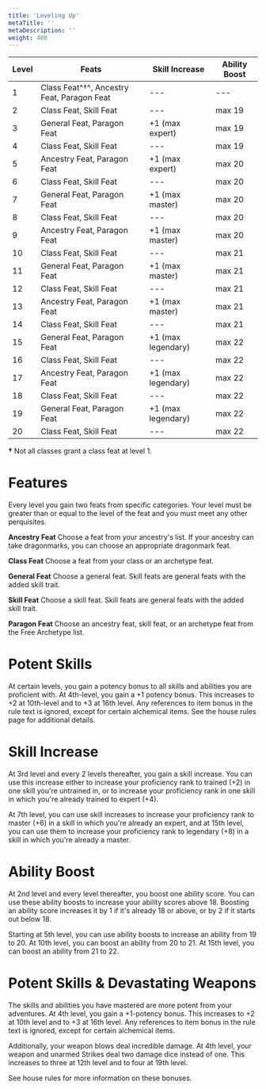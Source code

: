 ```yaml
---
title: 'Leveling Up'
metaTitle: ''
metaDescription: ''
weight: 400
---
```


| Level | Feats                                      | Skill Increase     | Ability Boost |
| ----- | ------------------------------------------ | ------------------ | ------------- |
| 1     | Class Feat^†^, Ancestry Feat, Paragon Feat | ---                | ---           |
| 2     | Class Feat, Skill Feat                     | ---                | max 19        |
| 3     | General Feat, Paragon Feat                 | +1 (max expert)    | max 19        |
| 4     | Class Feat, Skill Feat                     | ---                | max 19        |
| 5     | Ancestry Feat, Paragon Feat                | +1 (max expert)    | max 20        |
| 6     | Class Feat, Skill Feat                     | ---                | max 20        |
| 7     | General Feat, Paragon Feat                 | +1 (max master)    | max 20        |
| 8     | Class Feat, Skill Feat                     | ---                | max 20        |
| 9     | Ancestry Feat, Paragon Feat                | +1 (max master)    | max 20        |
| 10    | Class Feat, Skill Feat                     | ---                | max 21        |
| 11    | General Feat, Paragon Feat                 | +1 (max master)    | max 21        |
| 12    | Class Feat, Skill Feat                     | ---                | max 21        |
| 13    | Ancestry Feat, Paragon Feat                | +1 (max master)    | max 21        |
| 14    | Class Feat, Skill Feat                     | ---                | max 21        |
| 15    | General Feat, Paragon Feat                 | +1 (max legendary) | max 22        |
| 16    | Class Feat, Skill Feat                     | ---                | max 22        |
| 17    | Ancestry Feat, Paragon Feat                | +1 (max legendary) | max 22        |
| 18    | Class Feat, Skill Feat                     | ---                | max 22        |
| 19    | General Feat, Paragon Feat                 | +1 (max legendary) | max 22        |
| 20    | Class Feat, Skill Feat                     | ---                | max 22        |

**†** Not all classes grant a class feat at level 1.

# Features

Every level you gain two feats from specific categories. Your level must be greater than or equal to the level of the feat and you must meet any other perquisites.

**Ancestry Feat** Choose a feat from your ancestry's list. If your ancestry can take dragonmarks, you can choose an appropriate dragonmark feat.

**Class Feat** Choose a feat from your class or an archetype feat.

**General Feat** Choose a general feat. Skill feats are general feats with the added skill trait.

**Skill Feat** Choose a skill feat. Skill feats are general feats with the added skill trait.

**Paragon Feat** Choose an ancestry feat, skill feat, or an archetype feat from the Free Archetype list.

# Potent Skills

At certain levels, you gain a potency bonus to all skills and abilities you are proficient with. At 4th-level, you gain a +1 potency bonus. This increases to +2 at 10th-level and to +3 at 16th level. Any references to item bonus in the rule text is ignored, except for certain alchemical items. See the house rules page for additional details.

# Skill Increase

At 3rd level and every 2 levels thereafter, you gain a skill increase. You can use this increase either to increase your proficiency rank to trained (+2) in one skill you're untrained in, or to increase your proficiency rank in one skill in which you're already trained to expert (+4).

At 7th level, you can use skill increases to increase your proficiency rank to master (+6) in a skill in which you're already an expert, and at 15th level, you can use them to increase your proficiency rank to legendary (+8) in a skill in which you're already a master.

# Ability Boost

At 2nd level and every level thereafter, you boost one ability score. You can use these ability boosts to increase your ability scores above 18. Boosting an ability score increases it by 1 if it's already 18 or above, or by 2 if it starts out below 18.

Starting at 5th level, you can use ability boosts to increase an ability from 19 to 20. At 10th level, you can boost an ability from 20 to 21. At 15th level, you can boost an ability from 21 to 22.

# Potent Skills & Devastating Weapons

The skills and abilities you have mastered are more potent from your adventures. At 4th level, you gain a +1-potency bonus. This increases to +2 at 10th level and to +3 at 16th level. Any references to item bonus in the rule text is ignored, except for certain alchemical items.

Additionally, your weapon blows deal incredible damage. At 4th level, your weapon and unarmed Strikes deal two damage dice instead of one. This increases to three at 12th level and to four at 19th level.

See house rules for more information on these bonuses.
